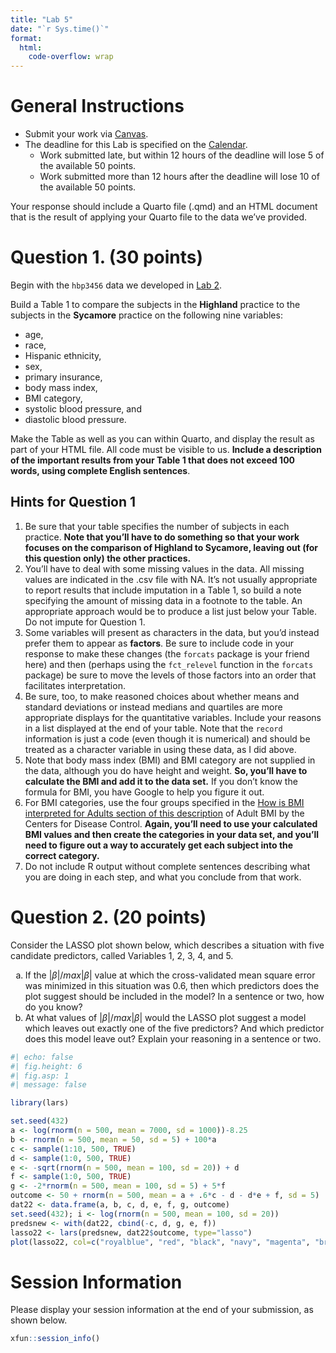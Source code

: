 ```yaml
---
title: "Lab 5"
date: "`r Sys.time()`"
format: 
  html:
    code-overflow: wrap
---
```


# General Instructions

- Submit your work via [Canvas](https://canvas.case.edu/). 
- The deadline for this Lab is specified on the [Calendar](calendar.qmd).
  - Work submitted late, but within 12 hours of the deadline will lose 5 of the available 50 points.
  - Work submitted more than 12 hours after the deadline will lose 10 of the available 50 points.

Your response should include a Quarto file (.qmd) and an HTML document that is the result of applying your Quarto file to the data we've provided.

# Question 1. (30 points)

Begin with the `hbp3456` data we developed in [Lab 2](lab2.qmd).

Build a Table 1 to compare the subjects in the **Highland** practice to the subjects in the **Sycamore** practice on the following nine variables: 

- age, 
- race, 
- Hispanic ethnicity, 
- sex, 
- primary insurance, 
- body mass index, 
- BMI category, 
- systolic blood pressure, and
- diastolic blood pressure. 

Make the Table as well as you can within Quarto, and display the result as part of your HTML file. All code must be visible to us. **Include a description of the important results from your Table 1 that does not exceed 100 words, using complete English sentences**.

## Hints for Question 1

1. Be sure that your table specifies the number of subjects in each practice. **Note that you'll have to do something so that your work focuses on the comparison of Highland to Sycamore, leaving out (for this question only) the other practices.**
2. You'll have to deal with some missing values in the data. All missing values are indicated in the .csv file with NA. It's not usually appropriate to report results that include imputation in a Table 1, so build a note specifying the amount of missing data in a footnote to the table. An appropriate approach would be to produce a list just below your Table. Do not impute for Question 1.
3. Some variables will present as characters in the data, but you'd instead prefer them to appear as **factors**. Be sure to include code in your response to make these changes (the `forcats` package is your friend here) and then (perhaps using the `fct_relevel` function in the `forcats` package) be sure to move the levels of those factors into an order that facilitates interpretation.
4. Be sure, too, to make reasoned choices about whether means and standard deviations or instead medians and quartiles are more appropriate displays for the quantitative variables. Include your reasons in a list displayed at the end of your table. Note that the `record` information is just a code (even though it is numerical) and should be treated as a character variable in using these data, as I did above.
5. Note that body mass index (BMI) and BMI category are not supplied in the data, although you do have height and weight. **So, you'll have to calculate the BMI and add it to the data set.** If you don't know the formula for BMI, you have Google to help you figure it out.
6. For BMI categories, use the four groups specified in the [How is BMI interpreted for Adults section of this description](https://www.cdc.gov/healthyweight/assessing/bmi/adult_bmi/index.html) of Adult BMI by the Centers for Disease Control. **Again, you'll need to use your calculated BMI values and then create the categories in your data set, and you'll need to figure out a way to accurately get each subject into the correct category.**
7. Do not include R output without complete sentences describing what you are doing in each step, and what you conclude from that work.

# Question 2. (20 points)

Consider the LASSO plot shown below, which describes a situation with five candidate predictors, called Variables 1, 2, 3, 4, and 5. 

a. If the $|\beta| / max|\beta|$ value at which the cross-validated mean square error was minimized in this situation was 0.6, then which predictors does the plot suggest should be included in the model? In a sentence or two, how do you know?
b. At what values of $|\beta| / max|\beta|$ would the LASSO plot suggest a model which leaves out exactly one of the five predictors? And which predictor does this model leave out? Explain your reasoning in a sentence or two.

```r
#| echo: false
#| fig.height: 6
#| fig.asp: 1
#| message: false

library(lars)

set.seed(432)
a <- log(rnorm(n = 500, mean = 7000, sd = 1000))-8.25
b <- rnorm(n = 500, mean = 50, sd = 5) + 100*a
c <- sample(1:10, 500, TRUE)
d <- sample(1:0, 500, TRUE)
e <- -sqrt(rnorm(n = 500, mean = 100, sd = 20)) + d
f <- sample(1:0, 500, TRUE)
g <- -2*rnorm(n = 500, mean = 100, sd = 5) + 5*f
outcome <- 50 + rnorm(n = 500, mean = a + .6*c - d - d*e + f, sd = 5)
dat22 <- data.frame(a, b, c, d, e, f, g, outcome)
set.seed(432); i <- log(rnorm(n = 500, mean = 100, sd = 20))
predsnew <- with(dat22, cbind(-c, d, g, e, f))
lasso22 <- lars(predsnew, dat22$outcome, type="lasso")
plot(lasso22, col=c("royalblue", "red", "black", "navy", "magenta", "brown"), lwd=2, lty=c(2,1,2,1,1))
```




# Session Information

Please display your session information at the end of your submission, as shown below.

```r
xfun::session_info()
```


